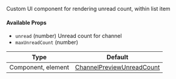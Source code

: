 Custom UI component for rendering unread count, within list item

#### Available Props

- `unread` (number) Unread count for channel
- `maxUnreadCount` (number) 

<!-- TODO: Change to new docs -->
| Type | Default |
| - | - |
| Component, element | [ChannelPreviewUnreadCount](../../ui-components/channel-preview-unread-count) |